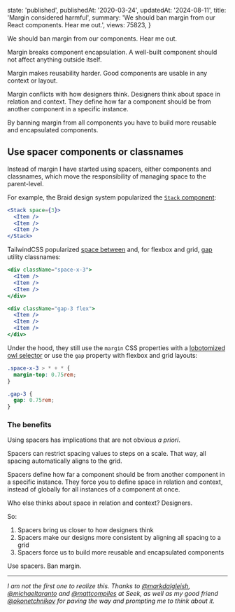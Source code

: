 
  state: 'published',
  publishedAt: '2020-03-24',
  updatedAt: '2024-08-11',
  title: 'Margin considered harmful',
  summary: 'We should ban margin from our React components. Hear me out.',
  views: 75823,
}


<BlogPost meta={meta}>

We should ban margin from our components. Hear me out.

Margin breaks component encapsulation. A well-built component should not affect anything outside itself.

Margin makes reusability harder. Good components are usable in any context or layout.

Margin conflicts with how designers think. Designers think about space in relation and context. They define how far a component should be from another component in a specific instance.

By banning margin from all components you have to build more reusable and encapsulated components.

## Use spacer components or classnames

Instead of margin I have started using spacers, either components and classnames, which move the responsibility of managing space to the parent-level.

For example, the Braid design system popularized the [`Stack` component](https://seek-oss.github.io/braid-design-system/components/Stack):

```jsx
<Stack space={3}>
  <Item />
  <Item />
  <Item />
</Stack>
```

TailwindCSS popularized [space between](https://tailwindcss.com/docs/space) and, for flexbox and grid, [gap](https://tailwindcss.com/docs/gap) utility classnames:

```jsx
<div className="space-x-3">
  <Item />
  <Item />
  <Item />
</div>

<div className="gap-3 flex">
  <Item />
  <Item />
  <Item />
</div>
```

Under the hood, they still use the `margin` CSS properties with a [lobotomized owl selector](https://alistapart.com/article/axiomatic-css-and-lobotomized-owls/) or use the `gap` property with flexbox and grid layouts:

```css
.space-x-3 > * + * {
  margin-top: 0.75rem;
}

.gap-3 {
  gap: 0.75rem;
}
```

### The benefits

Using spacers has implications that are not obvious _a priori_.

Spacers can restrict spacing values to steps on a scale. That way, all spacing automatically aligns to the grid.

Spacers define how far a component should be from another component in a specific instance. They force you to define space in relation and context, instead of globally for all instances of a component at once.

Who else thinks about space in relation and context? Designers.

So:

1. Spacers bring us closer to how designers think
2. Spacers make our designs more consistent by aligning all spacing to a grid
3. Spacers force us to build more reusable and encapsulated components

Use spacers. Ban margin.

---

_I am not the first one to realize this. Thanks to [@markdalgleish](https://twitter.com/markdalgleish), [@michaeltaranto](https://twitter.com/michaeltaranto) and [@mattcompiles](https://twitter.com/mattcompiles) at Seek, as well as my good friend [@okonetchnikov](https://twitter.com/okonetchnikov) for paving the way and prompting me to think about it._

</BlogPost>

